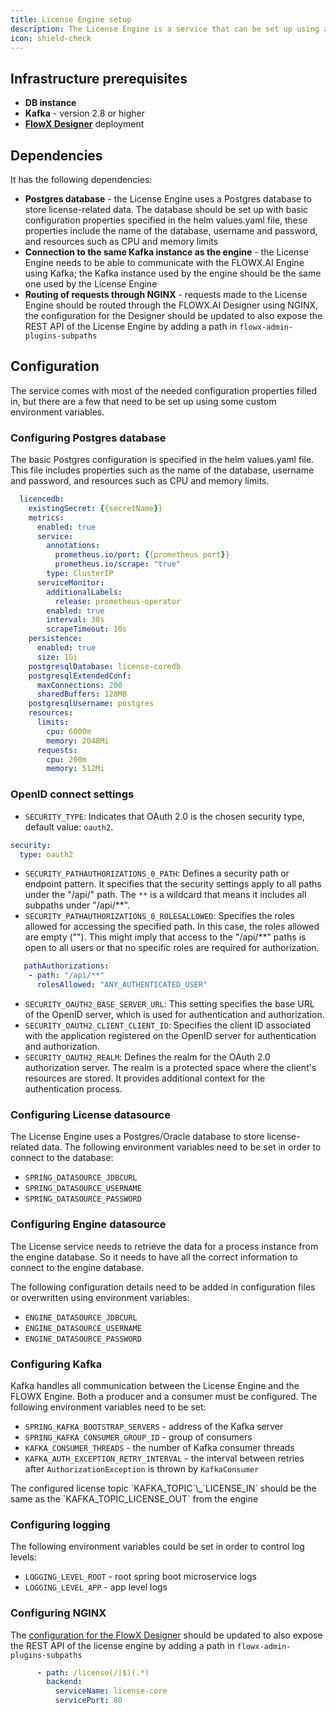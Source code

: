```yaml
---
title: License Engine setup
description: The License Engine is a service that can be set up using a Docker image. This guide will walk you through the process of setting up the License service and configuring it to meet your needs.
icon: shield-check
---
```


## Infrastructure prerequisites

* **DB instance** 
* **Kafka** - version 2.8 or higher
* [**FlowX Designer**](./designer-setup-guide) deployment

## Dependencies

It has the following dependencies:

* **Postgres database** - the License Engine uses a Postgres database to store license-related data. The database should be set up with basic configuration properties specified in the helm values.yaml file, these properties include the name of the database, username and password, and resources such as CPU and memory limits
* **Connection to the same Kafka instance as the engine** - the License Engine needs to be able to communicate with the FLOWX.AI Engine using Kafka; the Kafka instance used by the engine should be the same one used by the License Engine
* **Routing of requests through NGINX** - requests made to the License Engine should be routed through the FLOWX.AI Designer using NGINX, the configuration for the Designer should be updated to also expose the REST API of the License Engine by adding a path in `flowx-admin-plugins-subpaths`

## Configuration

The service comes with most of the needed configuration properties filled in, but there are a few that need to be set up using some custom environment variables.

### Configuring Postgres database

The basic Postgres configuration is specified in the helm values.yaml file. This file includes properties such as the name of the database, username and password, and resources such as CPU and memory limits.

```yaml
  licencedb:
    existingSecret: {{secretName}}
    metrics:
      enabled: true
      service:
        annotations:
          prometheus.io/port: {{prometheus port}}
          prometheus.io/scrape: "true"
        type: ClusterIP
      serviceMonitor:
        additionalLabels:
          release: prometheus-operator
        enabled: true
        interval: 30s
        scrapeTimeout: 10s
    persistence:
      enabled: true
      size: 1Gi
    postgresqlDatabase: license-coredb
    postgresqlExtendedConf:
      maxConnections: 200
      sharedBuffers: 128MB
    postgresqlUsername: postgres
    resources:
      limits:
        cpu: 6000m
        memory: 2048Mi
      requests:
        cpu: 200m
        memory: 512Mi
```

### OpenID connect settings

* `SECURITY_TYPE`: Indicates that OAuth 2.0 is the chosen security type, default value: `oauth2`.

```yaml
security:
  type: oauth2
```

* `SECURITY_PATHAUTHORIZATIONS_0_PATH`: Defines a security path or endpoint pattern. It specifies that the security settings apply to all paths under the "/api/" path. The `**` is a wildcard that means it includes all subpaths under "/api/**".
* `SECURITY_PATHAUTHORIZATIONS_0_ROLESALLOWED`: Specifies the roles allowed for accessing the specified path. In this case, the roles allowed are empty (""). This might imply that access to the "/api/**" paths is open to all users or that no specific roles are required for authorization.

```yaml
   pathAuthorizations:
    - path: "/api/**" 
      rolesAllowed: "ANY_AUTHENTICATED_USER"
```

* `SECURITY_OAUTH2_BASE_SERVER_URL`: This setting specifies the base URL of the OpenID server, which is used for authentication and authorization.
* `SECURITY_OAUTH2_CLIENT_CLIENT_ID`: Specifies the client ID associated with the application registered on the OpenID server for authentication and authorization.
* `SECURITY_OAUTH2_REALM`: Defines the realm for the OAuth 2.0 authorization server. The realm is a protected space where the client's resources are stored. It provides additional context for the authentication process.


### Configuring License datasource

The License Engine uses a Postgres/Oracle database to store license-related data. The following environment variables need to be set in order to connect to the database:

* `SPRING_DATASOURCE_JDBCURL`
* `SPRING_DATASOURCE_USERNAME`
* `SPRING_DATASOURCE_PASSWORD`

### Configuring Engine datasource

The License service needs to retrieve the data for a process instance from the engine database. So it needs to have all the correct information to connect to the engine database.

The following configuration details need to be added in configuration files or overwritten using environment variables:

* `ENGINE_DATASOURCE_JDBCURL`
* `ENGINE_DATASOURCE_USERNAME`
* `ENGINE_DATASOURCE_PASSWORD`

### Configuring Kafka

Kafka handles all communication between the License Engine and the FLOWX Engine. Both a producer and a consumer must be configured. The following environment variables need to be set:


* `SPRING_KAFKA_BOOTSTRAP_SERVERS` - address of the Kafka server
* `SPRING_KAFKA_CONSUMER_GROUP_ID` - group of consumers
* `KAFKA_CONSUMER_THREADS` - the number of Kafka consumer threads
* `KAFKA_AUTH_EXCEPTION_RETRY_INTERVAL` - the interval between retries after `AuthorizationException` is thrown by `KafkaConsumer`

<Info>
The configured license topic `KAFKA_TOPIC`\_`LICENSE_IN` should be the same as the `KAFKA_TOPIC_LICENSE_OUT` from the engine
</Info>

### Configuring logging

The following environment variables could be set in order to control log levels:

* `LOGGING_LEVEL_ROOT` - root spring boot microservice logs
* `LOGGING_LEVEL_APP` - app level logs

### Configuring NGINX

The [configuration for the FlowX Designer](./designer-setup-guide#nginx) should be updated to also expose the REST API of the license engine by adding a path in `flowx-admin-plugins-subpaths`

```yaml
      - path: /license(/|$)(.*)
        backend:
          serviceName: license-core
          servicePort: 80
```